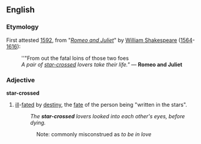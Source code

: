 {{wikipedia}}

==English==
===Etymology===
First attested [[w:1592|1592]], from "''[[w:Romeo and Juliet|Romeo and Juliet]]''" by [[w:William Shakespeare|William Shakespeare]] ([[w:1564|1564]]-[[w:1616|1616]]):
:''"From out the fatal loins of those two foes
:''A pair of [[star-crossed]] lovers take their life."'' &mdash; '''Romeo and Juliet'''

===Adjective===
'''star-crossed'''
#[[ill]]-[[fated]] by [[destiny]], the [[fate]] of the person being "written in the stars".
#:''The '''star-crossed''' lovers looked into each other's eyes, before dying.''
::Note: commonly misconstrued as ''to be in love''